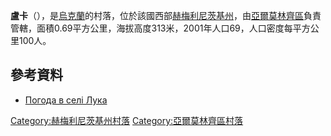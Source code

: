 {{coord|49|16|24|N|27|8|14|E|scale:100000|display=title}}

'''盧卡'''（{{lang-uk|Лука}}），是[[烏克蘭|烏克蘭]]的村落，位於該國西部[[赫梅利尼茨基州|赫梅利尼茨基州]]，由[[亞爾莫林齊區|亞爾莫林齊區]]負責管轄，面積0.69平方公里，海拔高度313米，2001年人口69，人口密度每平方公里100人。

==參考資料==
* [http://weather.in.ua/ua/hmel'nickaja/13976 Погода в селі Лука] {{Wayback|url=http://weather.in.ua/ua/hmel%27nickaja/13976 |date=20111220072737 }}

{{DEFAULTSORT:Лука}}
[[Category:赫梅利尼茨基州村落|Category:赫梅利尼茨基州村落]]
[[Category:亞爾莫林齊區村落|Category:亞爾莫林齊區村落]]


{{Khmelnytskyi-geo-stub}}